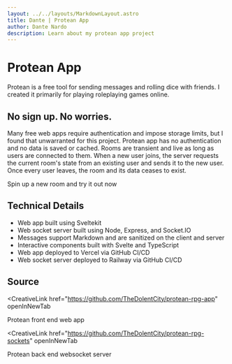 ```yaml
---
layout: ../../layouts/MarkdownLayout.astro
title: Dante | Protean App
author: Dante Nardo
description: Learn about my protean app project
---
```



# Protean App

Protean is a free tool for sending messages and rolling dice with friends. I created it primarily for playing roleplaying games online.

## No sign up. No worries.

Many free web apps require authentication and impose storage limits, but I found that unwarranted for this project. Protean app has no authentication and no data is saved or cached. Rooms are transient and live as long as users are connected to them. When a new user joins, the server requests the current room's state from an existing user and sends it to the new user. Once every user leaves, the room and its data ceases to exist.

<CreativeLink href="https://proteanrpg.com" openInNewTab>
  Spin up a new room and try it out now
</CreativeLink>

## Technical Details

- Web app built using <Badge>Sveltekit</Badge>
- Web socket server built using <Badge>Node</Badge>, <Badge>Express</Badge>, and <Badge>Socket.IO</Badge>
- Messages support <Badge>Markdown</Badge> and are sanitized on the client and server
- Interactive components built with <Badge>Svelte</Badge> and <Badge>TypeScript</Badge>
- Web app deployed to <Badge>Vercel</Badge> via <Badge>GitHub</Badge> CI/CD
- Web socket server deployed to <Badge>Railway</Badge> via <Badge>GitHub</Badge> CI/CD

## Source

<CreativeLink
  href="https://github.com/TheDolentCity/protean-rpg-app"
  openInNewTab
>
  Protean front end web app
</CreativeLink>

<CreativeLink
  href="https://github.com/TheDolentCity/protean-rpg-sockets"
  openInNewTab
>
  Protean back end websocket server
</CreativeLink>
